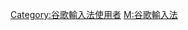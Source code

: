 {{Userbox
  |id= 廣
  |id-c=#57a2fd
  |id-s=16
  |info=该用户使用'''[[谷歌輸入法|谷歌廣東話輸入法]]'''對[[中文維基百科]]作出貢獻。
  |info-c=#82ccff
  |border-c=#024ca7
}} <includeonly>[[Category:谷歌輸入法使用者]]</includeonly>
<noinclude>
[[Category:软件用户框模板|M:谷歌輸入法]]
</noinclude>